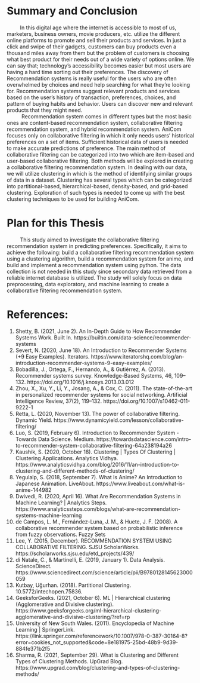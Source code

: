 # Summary and Conclusion {-}

|          In this digital age where the internet is accessible to most of us, marketers, business owners, movie producers, etc. utilize the different online platforms to promote and sell their products and services. In just a click and swipe of their gadgets, customers can buy products even a thousand miles away from them but the problem of customers is choosing what best product for their needs out of a wide variety of options online. We can say that; technology’s accessibility becomes easier but most users are having a hard time sorting out their preferences. The discovery of Recommendation systems is really useful for the users who are often overwhelmed by choices and need help searching for what they're looking for. Recommendation systems suggest relevant products and services based on the user’s history of transaction, preferences, choices, and pattern of buying habits and behavior. Users can discover new and relevant products that they might need.

|           Recommendation system comes in different types but the most basic ones are content-based recommendation system, collaborative filtering recommendation system, and hybrid recommendation system. AniCom focuses only on collaborative filtering in which it only needs users’ historical preferences on a set of items. Sufficient historical data of users is needed to make accurate predictions of preference. The main method of collaborative filtering can be categorized into two which are item-based and user-based collaborative filtering. Both methods will be explored in creating a collaborative filtering recommendation system. In dealing with our data, we will utilize clustering in which is the method of identifying similar groups of data in a dataset. Clustering has several types which can be categorized into partitional-based, hierarchical-based, density-based, and grid-based clustering. Exploration of such types is needed to come up with the best clustering techniques to be used for building AniCom.
          
# Plan for this Thesis {-}

|          This study aimed to investigate the collaborative filtering recommendation system in predicting preferences. Specifically, it aims to achieve the following: build a collaborative filtering recommendation system using a clustering algorithm, build a recommendation system for anime, and build and implement a recommendation system using python. The data collection is not needed in this study since secondary data retrieved from a reliable internet database is utilized. The study will solely focus on data preprocessing, data exploratory, and machine learning to create a collaborative filtering recommendation system.

# References: {-}
1.	Shetty, B. (2021, June 2). An In-Depth Guide to How Recommender Systems Work. Built In. https://builtin.com/data-science/recommender-systems
2.	Severt, N. (2020, June 18). An Introduction to Recommender Systems (+9 Easy Examples). Iterators. https://www.iteratorshq.com/blog/an-introduction-recommender-systems-9-easy-examples/
3.	Bobadilla, J., Ortega, F., Hernando, A., & Gutiérrez, A. (2013). Recommender systems survey. Knowledge-Based Systems, 46, 109–132. https://doi.org/10.1016/j.knosys.2013.03.012
4.	Zhou, X., Xu, Y., Li, Y., Josang, A., & Cox, C. (2011). The state-of-the-art in personalized recommender systems for social networking. Artificial Intelligence Review, 37(2), 119–132. https://doi.org/10.1007/s10462-011-9222-1
5.	Retta, L. (2020, November 13). The power of collaborative filtering. Dynamic Yield. https://www.dynamicyield.com/lesson/collaborative-filtering/
6.	Luo, S. (2019, February 6). Introduction to Recommender System - Towards Data Science. Medium. https://towardsdatascience.com/intro-to-recommender-system-collaborative-filtering-64a238194a26
7.	Kaushik, S. (2020, October 18). Clustering | Types Of Clustering | Clustering Applications. Analytics Vidhya. https://www.analyticsvidhya.com/blog/2016/11/an-introduction-to-clustering-and-different-methods-of-clustering/
8.	Yegulalp, S. (2018, September 7). What Is Anime? An Introduction to Japanese Animation. LiveAbout. https://www.liveabout.com/what-is-anime-144982
9.	Dwivedi, R. (2020, April 16). What Are Recommendation Systems in Machine Learning? | Analytics Steps. https://www.analyticssteps.com/blogs/what-are-recommendation-systems-machine-learning
10.	de Campos, L. M., Fernández-Luna, J. M., & Huete, J. F. (2008). A collaborative recommender system based on probabilistic inference from fuzzy observations. Fuzzy Sets 
11.	Lee, Y. (2015, December). RECOMMENDATION SYSTEM USING COLLABORATIVE FILTERING. SJSU ScholarWorks. https://scholarworks.sjsu.edu/etd_projects/439/
12.	di Natale, C., & Martinelli, E. (2019, January 1). Data Analysis. ScienceDirect. https://www.sciencedirect.com/science/article/pii/B9780128145623000059
13.	Kutbay, Uğurhan. (2018). Partitional Clustering. 10.5772/intechopen.75836.
14.	GeeksforGeeks. (2021, October 6). ML | Hierarchical clustering (Agglomerative and Divisive clustering). https://www.geeksforgeeks.org/ml-hierarchical-clustering-agglomerative-and-divisive-clustering/?ref=rp
15.	University of New South Wales. (2011). Encyclopedia of Machine Learning | SpringerLink. https://link.springer.com/referencework/10.1007/978-0-387-30164-8?error=cookies_not_supported&code=8e181975-25bd-48b9-9d39-884fe371b2f5
16.	Sharma, R. (2021, September 29). What is Clustering and Different Types of Clustering Methods. UpGrad Blog. https://www.upgrad.com/blog/clustering-and-types-of-clustering-methods/
